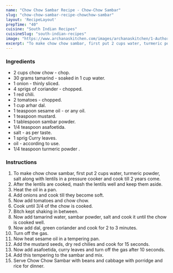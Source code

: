 ---
name: "Chow Chow Sambar Recipe - Chow-Chow Sambar"
slug: "chow-chow-sambar-recipe-chowchow-sambar"
layout: 'RecipeLayout'
prepTime: "40"
cuisine: "South Indian Recipes"
cuisineSlug: "south-indian-recipes"
image: "https://www.archanaskitchen.com/images/archanaskitchen/1-Author/Nithya_Anantham/ChowChow_Sambar_Chayote_Squash_Sambar.jpg"
excerpt: "To make chow chow sambar, first put 2 cups water, turmeric powder, salt along with lentils in a pressure cooker and cook till 2 years come"
---

### Ingredients

-  2 cups chow chow - chop.
-  30 grams tamarind - soaked in 1 cup water.
-  1 onion - thinly sliced.
-  4 sprigs of coriander - chopped.
-  1 red chili.
-  2 tomatoes - chopped.
- 1 cup arhar dal.
-  1 teaspoon sesame oil - or any oil.
-  1 teaspoon mustard.
-  1 tablespoon sambar powder.
-  1/4 teaspoon asafoetida.
-  salt - as per taste.
-  1 sprig Curry leaves.
-  oil - according to use.
-  1/4 teaspoon turmeric powder .

### Instructions

1. To make chow chow sambar, first put 2 cups water, turmeric powder, salt along with lentils in a pressure cooker and cook till 2 years come.
1. After the lentils are cooked, mash the lentils well and keep them aside.
1. Heat the oil in a pan.
1. Add onions and cook till they become soft.
1. Now add tomatoes and chow chow.
1. Cook until 3/4 of the chow is cooked.
1. Bitch kept shaking in between.
1. Now add tamarind water, sambar powder, salt and cook it until the chow is cooked well.
1. Now add dal, green coriander and cook for 2 to 3 minutes.
1. Turn off the gas.
1. Now heat sesame oil in a tempering pan.
1. Add the mustard seeds, dry red chilies and cook for 15 seconds.
1. Now add asafoetida, curry leaves and turn off the gas after 10 seconds.
1. Add this tempering to the sambar and mix.
1. Serve Chow Chow Sambar with beans and cabbage with porridge and rice for dinner.
